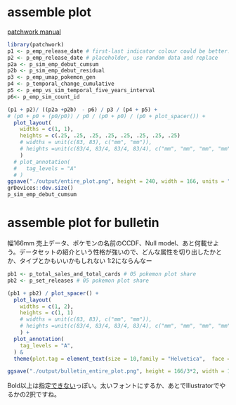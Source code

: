 # assemble plot
[patchwork manual](https://patchwork.data-imaginist.com/articles/guides/layout.html)
```r
library(patchwork)
p1 <- p_emp_release_date # first-last indicator colour could be better. legend needs improvement.
p2 <- p_emp_release_date # placeholder, use random data and replace
p2a <- p_sim_emp_debut_cumsum
p2b <- p_sim_emp_debut_residual
p3 <- p_emp_umap_pokemon_gen
p4 <- p_temporal_change_cumulative
p5 <- p_emp_vs_sim_temporal_five_years_interval 
p6<- p_emp_sim_count_id

(p1 + p2)/ ((p2a +p2b)　- p6) / p3 / (p4 + p5) +
# (p0 + p0 + (p0/p0)) / p0 / (p0 + p0) / (p0 + plot_spacer()) +
  plot_layout(
    widths = c(1, 1),
    heights = c(.25, .25, .25, .25, .25, .25, .25, .25)
    # widths = unit(c(83, 83), c("mm", "mm")),
    # heights =unit(c(83/4, 83/4, 83/4, 83/4), c("mm", "mm", "mm", "mm")),
    ) 
  # plot_annotation(
  #   tag_levels = "A"
  # )
ggsave("./output/entire_plot.png", height = 240, width = 166, units = "mm", dpi = 150)
grDevices::dev.size()
p_sim_emp_debut_cumsum
```

# assemble plot for bulletin

幅166mm
売上データ、ポケモンの名前のCCDF、Null model、あと何載せよう。データセットの紹介という性格が強いので、どんな属性を切り出したかとか、タイプとかもいいかもしれない
1:2にならんなー

```r
pb1 <- p_total_sales_and_total_cards # 05 pokemon plot share
pb2 <- p_set_releases # 05 pokemon plot share

(pb1 + pb2) / plot_spacer() +
  plot_layout(
    widths = c(1, 2),
    heights = c(1, 1)
    # widths = unit(c(83, 83), c("mm", "mm")),
    # heights =unit(c(83/4, 83/4, 83/4, 83/4), c("mm", "mm", "mm", "mm")),
    ) +
  plot_annotation(
    tag_levels = "A",
  ) &
  theme(plot.tag = element_text(size = 10,family = "Helvetica",  face = "bold")) 

ggsave("./output/bulletin_entire_plot.png", height = 166/3*2, width = 166, units = "mm", dpi = 600)

```

Bold以上は指定[できない](https://www.rdocumentation.org/packages/ggplot2/versions/2.0.0/topics/element_text)っぽい。太いフォントにするか、あとでIllustratorでやるかの2択ですね。